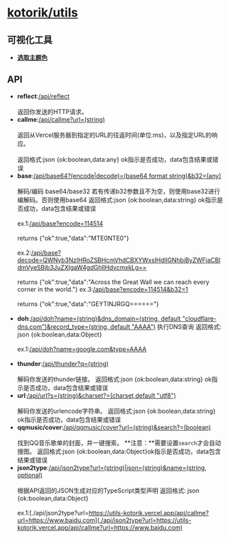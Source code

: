 [kotorik/utils](https://github.com/KotoriK/utils)
=================
## 可视化工具
* [**选取主题色**](/themecolor)
## API
* **reflect**:[/api/reflect](./api/reflect)<br></br>
      返回你发送的HTTP请求。
* **callme**:[/api/callme?url=(string)](./api/callme?url=https://www.baidu.com)<br></br>
      返回从Vercel服务器到指定的URL的往返时间(单位:ms)，以及指定URL的响应。<br></br>
      返回格式:json {ok:boolean,data:any} ok指示是否成功，data包含结果或错误
* **base**:[/api/base64?(encode|decode)=(base64 format string)&b32=(any)](./api/base)<br></br>
      解码/编码 base64/base32
      若有传递b32参数且不为空，则使用base32进行编解码。否则使用base64
      返回格式:json {ok:boolean,data:string} ok指示是否成功，data包含结果或错误<br></br>
      ex.1:[/api/base?encode=114514](./api/base?encode=114514)<br></br>
      returns {"ok":true,"data":"MTE0NTE0"}<br></br>
      ex.2:[/api/base?decode=QWNyb3NzIHRoZSBHcmVhdCBXYWxsIHdlIGNhbiByZWFjaCBldmVyeSBjb3JuZXIgaW4gdGhlIHdvcmxkLg==](./api/base?decode=QWNyb3NzIHRoZSBHcmVhdCBXYWxsIHdlIGNhbiByZWFjaCBldmVyeSBjb3JuZXIgaW4gdGhlIHdvcmxkLg==)<br></br>
      returns {"ok":true,"data":"Across the Great Wall we can reach every corner in the world."}
      ex.3:[/api/base?encode=114514&b32=1](./api/base?encode=114514&b32=1)<br></br>
      returns {"ok":true,"data":"GEYTINJRGQ======"}<br></br>
* **doh**:[/api/doh?name=(string)&dns_domain=(string, default "cloudflare-dns.com")&record_type=(string, default "AAAA")](./api/doh)
      执行DNS查询
      返回格式: json {ok:boolean,data:Object}<br></br>
      ex.1:[/api/doh?name=google.com&type=AAAA](./api/doh?name=google.com&type=AAAA)<br></br>
* **thunder**:[/api/thunder?q=(string)](./api/thunder)<br></br>
      解码你发送的thunder链接。
      返回格式:json {ok:boolean,data:string} ok指示是否成功，data包含结果或错误
* **url**:[/api/url?s=(string)&charset?=(charset,default "utf8")](./api/url)<br></br>
      解码你发送的urlencode字符串。
      返回格式:json {ok:boolean,data:string} ok指示是否成功，data包含结果或错误
* **qqmusic/cover**:[/api/qqmusic/cover?url=(string)&search?=(boolean)](./api/qqmusic/cover)<br></br>
      找到QQ音乐歌单的封面，并一键搜索。
      **注意：**需要设置<code>search</code>才会自动搜图。
      返回格式:json {ok:boolean,data:Object}ok指示是否成功，data包含结果或错误
* **json2type**:[/api/json2type?url=(string)|json=(string)&name=(string, optional)](./api/json2type)<br></br>
      根据API返回的JSON生成对应的TypeScript类型声明
      返回格式: json {ok:boolean,data:Object}<br></br>
      ex.1:[./api/json2type?url=https://utils-kotorik.vercel.app/api/callme?url=https://www.baidu.com](./api/json2type?url=https://utils-kotorik.vercel.app/api/callme?url=https://www.baidu.com)
